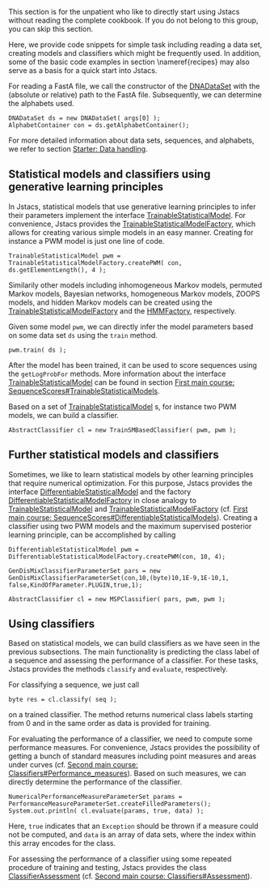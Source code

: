 This section is for the unpatient who like to directly start using Jstacs without reading the complete cookbook. If you do not belong to this group, you can skip this section.

Here, we provide code snippets for simple task including reading a data set, creating models and classifiers which might be frequently used. In addition, some of the basic code examples in section \nameref{recipes} may also serve as a basis for a quick start into Jstacs.

For reading a FastA file, we call the constructor of the [http://www.jstacs.de/api-2.0//de/jstacs/data/DNADataSet.html DNADataSet] with the (absolute or relative) path to the FastA file. Subsequently, we can determine the alphabets used.

<source lang="java5" enclose="div">
DNADataSet ds = new DNADataSet( args[0] );
AlphabetContainer con = ds.getAlphabetContainer();
</source>

For more detailed information about data sets, sequences, and alphabets, we refer to section [[Starter: Data handling]].

== Statistical models and classifiers using generative learning principles ==

In Jstacs, statistical models that use generative learning principles to infer their parameters implement the interface [http://www.jstacs.de/api-2.0//de/jstacs/sequenceScores/statisticalModels/trainable/TrainableStatisticalModel.html TrainableStatisticalModel]. For convenience, Jstacs provides the [http://www.jstacs.de/api-2.0//de/jstacs/sequenceScores/statisticalModels/trainable/TrainableStatisticalModelFactory.html TrainableStatisticalModelFactory], which allows for creating various simple models in an easy manner. Creating for instance a PWM model is just one line of code.

<source lang="java5" enclose="div">
TrainableStatisticalModel pwm = TrainableStatisticalModelFactory.createPWM( con, ds.getElementLength(), 4 );
</source>

Similarily other models including inhomogeneous Markov models, permuted Markov models, Bayesian networks, homogeneous Markov models, ZOOPS models, and hidden Markov models can be created using the [http://www.jstacs.de/api-2.0//de/jstacs/sequenceScores/statisticalModels/trainable/TrainableStatisticalModelFactory.html TrainableStatisticalModelFactory] and the [http://www.jstacs.de/api-2.0//de/jstacs/sequenceScores/statisticalModels/trainable/hmm/HMMFactory.html HMMFactory], respectively.

Given some model <code>pwm</code>, we can directly infer the model parameters based on some data set <code>ds</code> using the <code>train</code> method.

<source lang="java5" enclose="div">
pwm.train( ds );
</source>

After the model has been trained, it can be used to score sequences using the <code>getLogProbFor</code> methods. More information about the interface [http://www.jstacs.de/api-2.0//de/jstacs/sequenceScores/statisticalModels/trainable/TrainableStatisticalModel.html TrainableStatisticalModel] can be found in section [[First main course: SequenceScores#TrainableStatisticalModels]].

Based on a set of [http://www.jstacs.de/api-2.0//de/jstacs/sequenceScores/statisticalModels/trainable/TrainableStatisticalModel.html TrainableStatisticalModel] s, for instance two PWM models, we can build a classifier.


<source lang="java5" enclose="div">
AbstractClassifier cl = new TrainSMBasedClassifier( pwm, pwm );
</source>


== Further statistical models and classifiers ==

Sometimes, we like to learn statistical models by other learning principles that require numerical optimization. For this purpose, Jstacs provides the interface [http://www.jstacs.de/api-2.0//de/jstacs/sequenceScores/statisticalModels/differentiable/DifferentiableStatisticalModel.html DifferentiableStatisticalModel] and the factory [http://www.jstacs.de/api-2.0//de/jstacs/sequenceScores/statisticalModels/differentiable/DifferentiableStatisticalModelFactory.html DifferentiableStatisticalModelFactory] in close analogy to [http://www.jstacs.de/api-2.0//de/jstacs/sequenceScores/statisticalModels/trainable/TrainableStatisticalModel.html TrainableStatisticalModel] and [http://www.jstacs.de/api-2.0//de/jstacs/sequenceScores/statisticalModels/trainable/TrainableStatisticalModelFactory.html TrainableStatisticalModelFactory] (cf. [[First main course: SequenceScores#DifferentiableStatisticalModels]]). Creating a classifier using two PWM models and the maximum supervised posterior learning principle, can be accomplished by calling


<source lang="java5" enclose="div">
DifferentiableStatisticalModel pwm = DifferentiableStatisticalModelFactory.createPWM(con, 10, 4);
</source>


<source lang="java5" enclose="div">
GenDisMixClassifierParameterSet pars = new GenDisMixClassifierParameterSet(con,10,(byte)10,1E-9,1E-10,1, false,KindOfParameter.PLUGIN,true,1);
</source>


<source lang="java5" enclose="div">
AbstractClassifier cl = new MSPClassifier( pars, pwm, pwm );
</source>


== Using classifiers ==


Based on statistical models, we can build classifiers as we have seen in the previous subsections. The main functionality is predicting the class label of a sequence and assessing the performance of a classifier. For these tasks, Jstacs provides the methods <code>classify</code> and <code>evaluate</code>, respectively.

For classifying a sequence, we just call

<source lang="java5" enclose="div">
byte res = cl.classify( seq );
</source>

on a trained classifier. The method returns numerical class labels starting from <math>0</math> and in the same order as data is provided for training.


For evaluating the performance of a classifier, we need to compute some performance measures. For convenience, Jstacs provides the possibility of getting a bunch of standard measures including point measures and areas under curves (cf. [[Second main course: Classifiers#Performance_measures]]). Based on such measures, we can directly determine the performance of the classifier.

<source lang="java5" enclose="div">
NumericalPerformanceMeasureParameterSet params = PerformanceMeasureParameterSet.createFilledParameters();
System.out.println( cl.evaluate(params, true, data) );
</source>

Here, <code>true</code> indicates that an <code>Exception</code> should be thrown if a measure could not be computed, and <code>data</code> is an array of data sets, where the index within this array encodes for the class.

For assessing the performance of a classifier using some repeated procedure of training and testing, Jstacs provides the class [http://www.jstacs.de/api-2.0//de/jstacs/classifiers/assessment/ClassifierAssessment.html ClassifierAssessment] (cf. [[Second main course: Classifiers#Assessment]]).